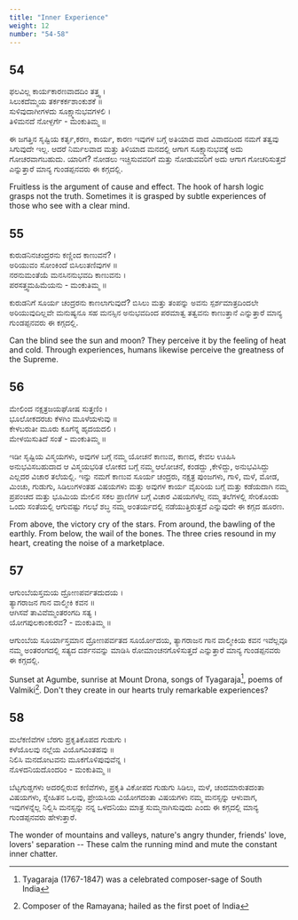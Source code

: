 ```yaml
---
title: "Inner Experience"
weight: 12
number: "54-58"
---
```


## 54

ಫಲವಿಲ್ಲ ಕಾರ್ಯಕಾರಣವಾದದಿಂ ತತ್ತ್ವ ।  
ಸಿಲುಕದೆಮ್ಮಯ ತರ್ಕಕರ್ಕಶಾಂಕುಶಕೆ ॥  
ಸುಳಿವುದಾಗೀಗಳದು ಸೂಕ್ಷ್ಮಾನುಭವಗಳಲಿ ।  
ತಿಳಿಮನದೆ ನೋಳ್ಪರ್ಗೆ - ಮಂಕುತಿಮ್ಮ ॥

ಈ ಜಗತ್ತಿನ ಸೃಷ್ಟಿಯ ಕರ್ತೃ,ಕರಣ, ಕಾರ್ಯ, ಕಾರಣ ಇವುಗಳ ಬಗ್ಗೆ ಅತಿಯಾದ ವಾದ ವಿವಾದದಿಂದ ನಮಗೆ ತತ್ವವು ಸಿಗುವುದೇ ಇಲ್ಲ. ಆದರೆ ನಿರ್ಮಲವಾದ ಮತ್ತು ತಿಳಿಯಾದ ಮನದಲ್ಲಿ ಆಗಾಗ ಸೂಕ್ಷ್ಮಾನುಭವಕ್ಕೆ ಅದು ಗೋಚರವಾಗಬಹುದು. ಯಾರಿಗೆ? ನೋಡಲು ಇಚ್ಚಿಸುವವರಿಗೆ ಮತ್ತು ನೋಡುವವರಿಗೆ ಅದು ಆಗಾಗ ಗೋಚರಿಸುತ್ತದೆ ಎನ್ನುತ್ತಾರೆ ಮಾನ್ಯ ಗುಂಡಪ್ಪನವರು ಈ ಕಗ್ಗದಲ್ಲಿ.

Fruitless is the argument of cause and effect. The hook of harsh logic grasps not the truth. Sometimes it is grasped by subtle experiences of those who see with a clear mind.

## 55

ಕುರುಡನಿನಚಂದ್ರರನು ಕಣ್ಣಿಂದ ಕಾಣುವನೆ? ।  
ಅರಿಯುವಂ ಸೋಂಕಿಂದೆ ಬಿಸಿಲುತಣಿವುಗಳ ॥  
ನರನುಮಂತೆಯೆ ಮನಸಿನನುಭವದಿ ಕಾಣುವನು ।  
ಪರಸತ್ತ್ವಮಹಿಮೆಯನು - ಮಂಕುತಿಮ್ಮ ॥

ಕುರುಡನಿಗೆ ಸೂರ್ಯ ಚಂದ್ರರನು ಕಾಣಲಾಗುವುದೆ? ಬಿಸಿಲು ಮತ್ತು ತಂಪನ್ನು ಅವನು ಸ್ಪರ್ಶಮಾತ್ರದಿಂದಲೇ ಅರಿಯುವುದಿಲ್ಲವೇ ಮನುಷ್ಯನೂ ಸಹ ಮನಸ್ಸಿನ ಅನುಭವದಿಂದ ಪರಮಾತ್ವ ತತ್ವವನು ಕಾಣುತ್ತಾನೆ ಎನ್ನುತ್ತಾರೆ ಮಾನ್ಯ ಗುಂಡಪ್ಪನವರು ಈ ಕಗ್ಗದಲ್ಲಿ.

Can the blind see the sun and moon? They perceive it by the feeling of heat and cold. Through experiences, humans likewise perceive the greatness of the Supreme.

## 56

ಮೇಲಿಂದ ನಕ್ಷತ್ರಜಯಘೋಷ ಸುತ್ತಣಿಂ ।  
ಭೂಲೋಕದರಚು ಕೆಳಗಿಂ ಮೂಳೆಯಳುವು ॥  
ಕೇಳಬರುತೀ ಮೂರು ಕೂಗೆನ್ನ ಹೃದಯದಲಿ ।  
ಮೇಳಯಿಸುತಿದೆ ಸಂತೆ - ಮಂಕುತಿಮ್ಮ ॥

ಇಡೀ ಸೃಷ್ಟಿಯ ವಿಸ್ಮಯಗಳು, ಅವುಗಳ ಬಗ್ಗೆ ನಮ್ಮ ಯೋಚನೆ ಕಾಣುವ, ಕಾಣದ, ಕೇವಲ ಊಹಿಸಿ ಅನುಭವಿಸಬಹುದಾದ ಆ ವಿಸ್ಮಯಭರಿತ ಲೋಕದ ಬಗ್ಗೆ ನಮ್ಮ ಆಲೋಚನೆ, ಕಂಡದ್ದು ,ಕೇಳಿದ್ದು, ಅನುಭವಿಸಿದ್ದು ಎಲ್ಲದರ ವಿಚಾರ ತಲೆಯಲ್ಲಿ. ಇನ್ನು ನಮಗೆ ಕಾಣುವ ಸೂರ್ಯ ಚಂದ್ರರು, ನಕ್ಷತ್ರ ಪುಂಜಗಳು, ಗಾಳಿ, ಮಳೆ, ಮೋಡ, ಮಿಂಚು, ಗುಡುಗು, ಸಿಡಿಲುಗಳಂತಹ ವಿಷಯಗಳು ಮತ್ತು ಅವುಗಳ ಕಾರ್ಯ ವೈಖರಿಯ ಬಗ್ಗೆ ಮತ್ತು ಕಡೆಯದಾಗಿ ನಮ್ಮ ಪ್ರಪಂಚದ ಮತ್ತು ಭೂಮಿಯ ಮೇಲಿನ ಸಕಲ ಪ್ರಾಣಿಗಳ ಬಗ್ಗೆ ವಿಚಾರ ವಿಷಯಗಳೆಲ್ಲ ನಮ್ಮ ತಲೆಗಳಲ್ಲಿ ಸೇರಿಕೊಂಡು ಒಂದು ಸಂತೆಯಲ್ಲಿ ಆಗುವಷ್ಟು ಗಲಭೆ ಶಬ್ಧ ನಮ್ಮ ಅಂತರ್ಯದಲ್ಲಿ ನಡೆಯುತ್ತಿರುತ್ತದೆ ಎನ್ನುವುದೇ ಈ ಕಗ್ಗದ ಹೂರಣ.

From above, the victory cry of the stars. From around, the bawling of the earthly. From below, the wail of the bones. The three cries resound in my heart, creating the noise of a marketplace.

## 57

ಆಗುಂಬೆಯಸ್ತಮಯ ದ್ರೋಣಪರ್ವತದುದಯ ।  
ತ್ಯಾಗರಾಜನ ಗಾನ ವಾಲ್ಮೀಕಿ ಕವನ ॥  
ಆಗಿಸವೆ ತಾವಿವೆಮ್ಮಂತರಂಗದಿ ಸತ್ಯ ।  
ಯೋಗಪುಲಕಾಂಕುರವ? - ಮಂಕುತಿಮ್ಮ ॥

ಆಗುಂಬೆಯ ಸೂರ್ಯಾಸ್ತಮಾನ ದ್ರೋಣಪರ್ವತದ ಸೂರ್ಯೋದಯ, ತ್ಯಾಗರಾಜನ ಗಾನ ವಾಲ್ಮೀಕಿಯ ಕವನ ಇವೆಲ್ಲವೂ ನಮ್ಮ ಅಂತರಂಗದಲ್ಲಿ ಸತ್ಯದ ದರ್ಶನವನ್ನು ಮಾಡಿಸಿ ರೋಮಾಂಚನಗೊಳಿಸುತ್ತದೆ ಎನ್ನುತ್ತಾರೆ ಮಾನ್ಯ ಗುಂಡಪ್ಪನವರು ಈ ಕಗ್ಗದಲ್ಲಿ.

Sunset at Agumbe, sunrise at Mount Drona, songs of Tyagaraja[^20], poems of Valmiki[^21]. Don't they create in our hearts truly remarkable experiences?

## 58

ಮಲೆಕಣಿವೆಗಳ ಬೆರಗು ಪ್ರಕೃತಿಕೊಪದ ಗುಡುಗು ।  
ಕಳೆಯೊಲವು ನಲ್ಲೆಯ ವಿಯೊಗವಿಂತಹವು ॥  
ನಿಲಿಸಿ ಮನದೋಟವನು ಮೂಕಗೊಳಿಪುವುವೆನ್ನ ।  
ನೊಳದನಿಯದೊಂದರಿಂ - ಮಂಕುತಿಮ್ಮ ॥

ಬೆಟ್ಟಗುಡ್ಡಗಳು ಅದರಲ್ಲಿರುವ ಕಣಿವೆಗಳು, ಪ್ರಕೃತಿ ವಿಕೋಪದ ಗುಡುಗು ಸಿಡಿಲು, ಮಳೆ, ಚಂದಮಾರುತದಂತಾ ವಿಷಯಗಳು, ಸ್ನೇಹಿತನ ಒಲವು, ಪ್ರೇಯಸಿಯ ವಿಯೋಗದಂತಾ ವಿಷಯಗಳು ನಮ್ಮ ಮನಸ್ಸನ್ನು ಆಳುವಾಗ, ಇವುಗಳನ್ನೆಲ್ಲ ನಿಲ್ಲಿಸಿ ಮನಸ್ಸನ್ನು ನನ್ನ ಒಳದನಿಯು ಮಾತ್ರ ಸುಮ್ಮನಾಗಿಸುವುದು ಎಂದು ಈ ಕಗ್ಗದಲ್ಲಿ ಮಾನ್ಯ ಗುಂಡಪ್ಪನವರು ಹೇಳುತ್ತಾರೆ.

The wonder of mountains and valleys, nature's angry thunder, friends' love, lovers' separation -- These calm the running mind and mute the constant inner chatter.

[^20]: Tyagaraja (1767-1847) was a celebrated composer-sage of South India
[^21]: Composer of the Ramayana; hailed as the first poet of India
